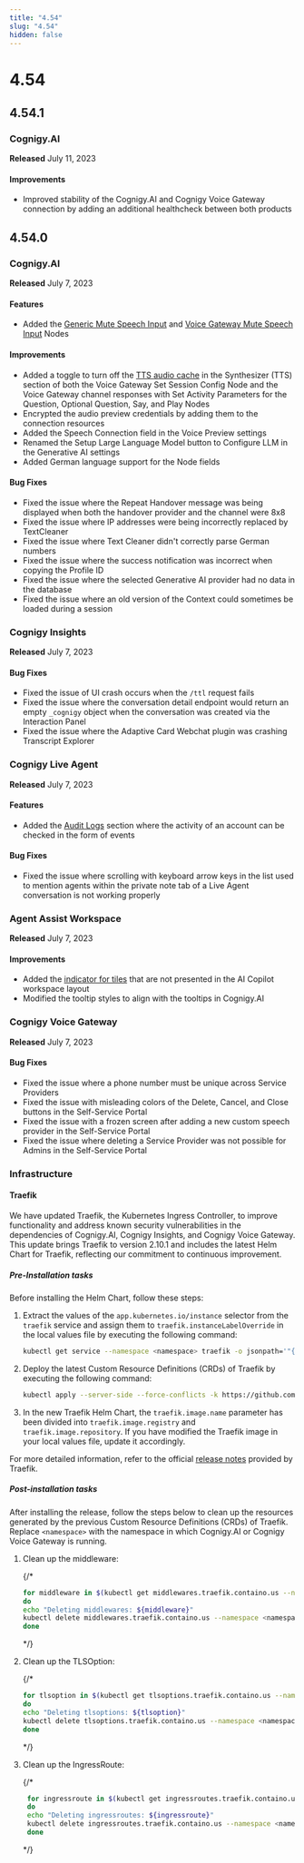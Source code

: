 ```yaml
---
title: "4.54"
slug: "4.54"
hidden: false
---
```



# 4.54

<googleConversationalActionsRemoved />

<mongoDbMigration />

<k8cSupport />

## 4.54.1

### Cognigy.AI

**Released** July 11, 2023

#### Improvements

- Improved stability of the Cognigy.AI and Cognigy Voice Gateway connection by adding an additional healthcheck between both products

## 4.54.0

### Cognigy.AI

**Released** July 7, 2023

#### Features

- Added the [Generic Mute Speech Input](../ai/build/node-reference/voice/generic/mute-speech-input.mdx) and [Voice Gateway Mute Speech Input](../ai/build/node-reference/voice/voice-gateway/mute-speech-input.mdx) Nodes

#### Improvements

- Added a toggle to turn off the [TTS audio cache](../ai/build/node-reference/voice/voice-gateway/parameter-details.mdx) in the Synthesizer (TTS) section of both the Voice Gateway Set Session Config Node and the Voice Gateway channel responses with Set Activity Parameters for the Question, Optional Question, Say, and Play Nodes
- Encrypted the audio preview credentials by adding them to the connection resources
- Added the Speech Connection field in the Voice Preview settings
- Renamed the Setup Large Language Model button to Configure LLM in the Generative AI settings
- Added German language support for the Node fields

#### Bug Fixes

- Fixed the issue where the Repeat Handover message was being displayed when both the handover provider and the channel were 8x8
- Fixed the issue where IP addresses were being incorrectly replaced by TextCleaner
- Fixed the issue where Text Cleaner didn't correctly parse German numbers
- Fixed the issue where the success notification was incorrect when copying the Profile ID
- Fixed the issue where the selected Generative AI provider had no data in the database
- Fixed the issue where an old version of the Context could sometimes be loaded during a session

### Cognigy Insights

**Released** July 7, 2023

#### Bug Fixes

- Fixed the issue of UI crash occurs when the `/ttl` request fails
- Fixed the issue where the conversation detail endpoint would return an empty `_cognigy` object when the conversation was created via the Interaction Panel
- Fixed the issue where the Adaptive Card Webchat plugin was crashing Transcript Explorer

### Cognigy Live Agent

**Released** July 7, 2023

#### Features

- Added the [Audit Logs](../live-agent/settings/audit-logs.mdx) section where the activity of an account can be checked in the form of events

#### Bug Fixes

- Fixed the issue where scrolling with keyboard arrow keys in the list used to mention agents within the private note tab of a Live Agent conversation is not working properly

### Agent Assist Workspace

**Released** July 7, 2023

#### Improvements

- Added the [indicator for tiles](../ai-copilot/configuration.mdx#tile-id) that are not presented in the AI Copilot workspace layout
- Modified the tooltip styles to align with the tooltips in Cognigy.AI

### Cognigy Voice Gateway

**Released** July 7, 2023

#### Bug Fixes

- Fixed the issue where a phone number must be unique across Service Providers
- Fixed the issue with misleading colors of the Delete, Cancel, and Close buttons in the Self-Service Portal
- Fixed the issue with a frozen screen after adding a new custom speech provider in the Self-Service Portal
- Fixed the issue where deleting a Service Provider was not possible for Admins in the Self-Service Portal

### Infrastructure

#### Traefik

We have updated Traefik, the Kubernetes Ingress Controller,
to improve functionality and address known security vulnerabilities in the dependencies of Cognigy.AI,
Cognigy Insights, and Cognigy Voice Gateway.
This update brings Traefik to version 2.10.1 and includes the latest Helm Chart for Traefik,
reflecting our commitment to continuous improvement.

##### Pre-Installation tasks

Before installing the Helm Chart, follow these steps:

1. Extract the values of the `app.kubernetes.io/instance` selector from the `traefik` service and assign them to `traefik.instanceLabelOverride` in the local values file by executing the following command:
   ```bash
   kubectl get service --namespace <namespace> traefik -o jsonpath='"{.spec.selector.app\.kubernetes\.io\/instance}"{"\n"}'
   ```
2. Deploy the latest Custom Resource Definitions (CRDs) of Traefik by executing the following command:
   ```bash
   kubectl apply --server-side --force-conflicts -k https://github.com/traefik/traefik-helm-chart/traefik/crds/
   ```
3. In the new Traefik Helm Chart, the `traefik.image.name` parameter has been divided into `traefik.image.registry` and `traefik.image.repository`. If you have modified the Traefik image in your local values file, update it accordingly.

For more detailed information, refer to the official [release notes](https://github.com/traefik/traefik-helm-chart/releases) provided by Traefik.

##### Post-installation tasks

After installing the release,
follow the steps below to clean up the resources generated by the previous Custom Resource Definitions
(CRDs) of Traefik.
Replace `<namespace>` with the namespace in which Cognigy.AI or Cognigy Voice Gateway is running.

1. Clean up the middleware:

   {/*

   ```bash
   for middleware in $(kubectl get middlewares.traefik.containo.us --namespace <namespace> -o go-template='{{range .items }}{{if eq .apiVersion "traefik.containo.us/v1alpha1"}}{{printf "%s\n" .metadata.name}}{{end}}{{end}}')
   do
   echo "Deleting middlewares: ${middleware}"
   kubectl delete middlewares.traefik.containo.us --namespace <namespace> ${middleware}
   done
   ```
   */}

2. Clean up the TLSOption:

   {/*

   ```bash
   for tlsoption in $(kubectl get tlsoptions.traefik.containo.us --namespace <namespace> -o go-template='{{range .items }}{{printf "%s\n" .metadata.name}}{{end}}')
   do
   echo "Deleting tlsoptions: ${tlsoption}"
   kubectl delete tlsoptions.traefik.containo.us --namespace <namespace> ${tlsoption}
   done
   ```

   */}

3. Clean up the IngressRoute:

   {/*

   ```bash
    for ingressroute in $(kubectl get ingressroutes.traefik.containo.us --namespace <namespace> -o go-template='{{range .items }}{{printf "%s\n" .metadata.name}}{{end}}')
    do
    echo "Deleting ingressroutes: ${ingressroute}"
    kubectl delete ingressroutes.traefik.containo.us --namespace <namespace> ${ingressroute}
    done
   ```

   */}
